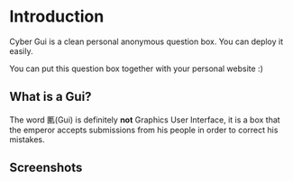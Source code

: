 # Introduction
 
Cyber Gui is a clean personal anonymous question box. You can deploy it easily.

You can put this question box together with your personal website :)

## What is a Gui?

The word 匭(Gui) is definitely **not** Graphics User Interface, it is a box that the emperor accepts submissions from his people in order to correct his mistakes.

## Screenshots